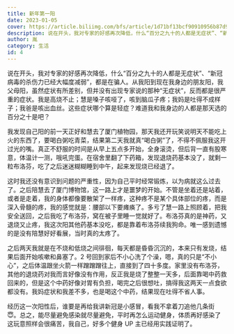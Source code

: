```yaml
---
title: 新年第一阳
date: 2023-01-05
cover: https://article.biliimg.com/bfs/article/1d71bf13bcf90910956b87d96e27990c9f222ce8.jpg
description: 说在开头，我对专家的好感再次降低，什么“百分之九十的人都是无症状”、“新冠病毒的杀伤力已经大幅度减弱”，都是在骗人。从我阳到现在我身边的朋友阳，我父母阳，虽然症状有所差别，但并没有出现专家说的那种“无症状”，反而都是很严重的症状。我是高烧不止；慧是嗓子咳哑了，咳到脑瓜子疼；我妈是吐得不成样子；我爸是咳出血丝。这些症状哪个算是轻症？难道我和我身边的人都是那天选的百分之十是吧？
author: 胤
category: 生活
id: 4
---
```



说在开头，我对专家的好感再次降低，什么“百分之九十的人都是无症状”、“新冠病毒的杀伤力已经大幅度减弱”，都是在骗人。从我阳到现在我身边的朋友阳，我父母阳，虽然症状有所差别，但并没有出现专家说的那种“无症状”，反而都是很严重的症状。我是高烧不止；慧是嗓子咳哑了，咳到脑瓜子疼；我妈是吐得不成样子；我爸是咳出血丝。这些症状哪个算是轻症？难道我和我身边的人都是那天选的百分之十是吧？

我发现自己阳的前一天正好和慧去了厦门植物园，那天我还开玩笑说明天不能吃上火的东西了，要喝白粥吃青菜，结果第二天我就真“喝白粥”了，不得不佩服我这开过光的嘴。真正不舒服的时间是从早上五点多开始，全身滚烫，但后背一直有股寒意，体温计一测，哦吼完蛋。在宿舍里翻了下药箱，发现退烧药基本没了，就剩一粒布洛芬，吃了之后迷迷糊糊睡到中午，起来发现烧已经退了。

<LazyFancyboxImage
  client:load
  src="https://article.biliimg.com/bfs/article/cd74267d4a08022ee8e19d7eda7c5d80d34eebff.jpg"
  alt="厦门植物园"
/>

<LazyFancyboxImage
  client:load
  src="https://article.biliimg.com/bfs/article/11f0babe172580424530cf5de5a4d9c9cc588baa.jpg"
  alt="观景台拍的厦门市"
/>

这时我还没有意识到问题的严重性，因为自己平时经常锻炼，以为病就这么过去了。之后陪慧去了厦门博物馆，这一路上才是噩梦的开始。不管是坐着还是站着，或者是走着，我的身体都像要散架了一样疼，这种疼不是某个具体部位的疼，而是深入骨髓的疼，我的感觉就是：腰部以下要瘫痪了。多亏了慧一路上照顾着，把我安全送回，之后我吃了布洛芬，窝在被子里睡一觉就好了。布洛芬真的是神药，又退烧又止疼，我这次阳其他药基本没吃，都是靠着布洛芬续我狗命。唯一感到遗憾的是没有陪慧好好看展，当时真的太疼了。

<LazyFancyboxImage
  client:load
  src="https://article.biliimg.com/bfs/article/e2f1bd0e3e8bd54970a1679470ae023f6429795f.jpg"
/>

<LazyFancyboxImage
  client:load
  src="https://article.biliimg.com/bfs/article/699419a3e664cbb0b5a98756761c539ce0eadf16.jpg"
/>

之后两天我就是在不烧和低烧之间徘徊，每天都是昏昏沉沉的，本来只有发烧，结果后面开始咳嗽和鼻塞了。2 号回到家后不小心洗了个澡，嗯，真的只是“不小心”，之后体温跟坐火箭一样蹭蹭蹭往上，直接到了四十多度。家里没有布洛芬，其他的退烧药对我而言好像没有作用，反正我是烧了整整一天多，后面靠喝中药救回来的，但是这个中药好像对胃有负担，喝完之后很想吐，搞得我这两天一点食欲都没有。我妈症状和我差不多，也是喝这个中药，结果现在吐得不省人事。

<LazyFancyboxImage
  client:load
  src="https://article.biliimg.com/bfs/article/d0ba5beb1a35ca6e3d9abf63d2fa0681c8b7a081.jpg"
  alt="药方"
/>

经历这一次阳性后，谁要是再给我讲新冠是小感冒，看我不拿着刀追他几条街 😇。总之，能尽量避免感染就尽量避免，平时再怎么运动健身，体质再好感染了这玩意照样会很痛苦，我自己，好多个健身 UP 主已经用实践证明了。
